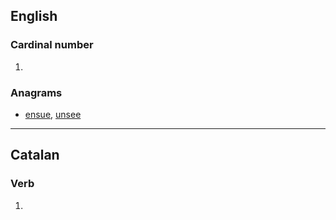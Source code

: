 ==English==

===Cardinal number===
{{head|en|numeral}}

# {{obsolete typography of|seven}}

===Anagrams===
* [[ensue#English|ensue]], [[unsee#English|unsee]]

----

==Catalan==

===Verb===
{{head|ca|verb form}}

# {{ca-verb form of|p=3|n=pl|t=pres|m=ind|seure}}